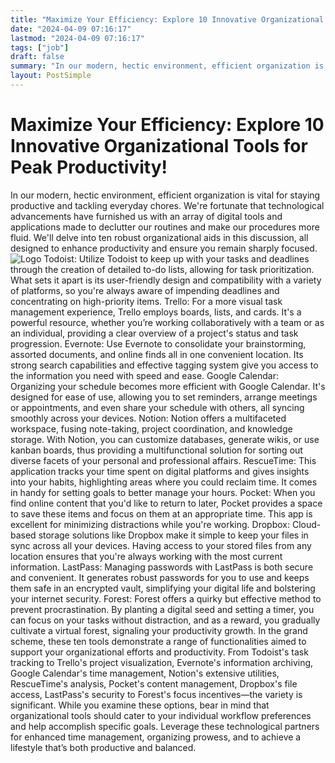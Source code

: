 ```yaml
---
title: "Maximize Your Efficiency: Explore 10 Innovative Organizational Tools for Peak Productivity!"
date: "2024-04-09 07:16:17"
lastmod: "2024-04-09 07:16:17"
tags: ["job"]
draft: false
summary: "In our modern, hectic environment, efficient organization is vital for staying productive and tackling everyday chores. We're fortunate that technological advancements have furnished us with an array of digital tools and applications made to declutter our routines and make our procedures more fluid. We'll delve into ten robust organizational aids in this discussion, all designed to enhance productivity and ensure you remain sharply focused."
layout: PostSimple
---
```

# Maximize Your Efficiency: Explore 10 Innovative Organizational Tools for Peak Productivity!
In our modern, hectic environment, efficient organization is vital for staying productive and tackling everyday chores. We're fortunate that technological advancements have furnished us with an array of digital tools and applications made to declutter our routines and make our procedures more fluid. We'll delve into ten robust organizational aids in this discussion, all designed to enhance productivity and ensure you remain sharply focused.
<img alt="Logo" class="lazyImg" data-src="https://cdn.seniorsselection.com/src_image/ade1f9475e36243a0832067598ce28ea.webp" src="/statics/image/loading.webp"/>
Todoist:
Utilize Todoist to keep up with your tasks and deadlines through the creation of detailed to-do lists, allowing for task prioritization. What sets it apart is its user-friendly design and compatibility with a variety of platforms, so you're always aware of impending deadlines and concentrating on high-priority items.
Trello:
For a more visual task management experience, Trello employs boards, lists, and cards. It's a powerful resource, whether you’re working collaboratively with a team or as an individual, providing a clear overview of a project's status and task progression.
Evernote:
Use Evernote to consolidate your brainstorming, assorted documents, and online finds all in one convenient location. Its strong search capabilities and effective tagging system give you access to the information you need with speed and ease.
Google Calendar:
Organizing your schedule becomes more efficient with Google Calendar. It's designed for ease of use, allowing you to set reminders, arrange meetings or appointments, and even share your schedule with others, all syncing smoothly across your devices.
Notion:
Notion offers a multifaceted workspace, fusing note-taking, project coordination, and knowledge storage. With Notion, you can customize databases, generate wikis, or use kanban boards, thus providing a multifunctional solution for sorting out diverse facets of your personal and professional affairs.
RescueTime:
This application tracks your time spent on digital platforms and gives insights into your habits, highlighting areas where you could reclaim time. It comes in handy for setting goals to better manage your hours.
Pocket:
When you find online content that you'd like to return to later, Pocket provides a space to save these items and focus on them at an appropriate time. This app is excellent for minimizing distractions while you're working.
Dropbox:
Cloud-based storage solutions like Dropbox make it simple to keep your files in sync across all your devices. Having access to your stored files from any location ensures that you're always working with the most current information.
LastPass:
Managing passwords with LastPass is both secure and convenient. It generates robust passwords for you to use and keeps them safe in an encrypted vault, simplifying your digital life and bolstering your internet security.
Forest:
Forest offers a quirky but effective method to prevent procrastination. By planting a digital seed and setting a timer, you can focus on your tasks without distraction, and as a reward, you gradually cultivate a virtual forest, signaling your productivity growth.
In the grand scheme, these ten tools demonstrate a range of functionalities aimed to support your organizational efforts and productivity. From Todoist's task tracking to Trello's project visualization, Evernote's information archiving, Google Calendar's time management, Notion's extensive utilities, RescueTime's analysis, Pocket's content management, Dropbox's file access, LastPass's security to Forest's focus incentives—the variety is significant.
While you examine these options, bear in mind that organizational tools should cater to your individual workflow preferences and help accomplish specific goals. Leverage these technological partners for enhanced time management, organizing prowess, and to achieve a lifestyle that’s both productive and balanced.
        
